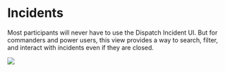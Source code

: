 # Incidents

Most participants will never have to use the Dispatch Incident UI. But for commanders and power users, this view provides a way to search, filter, and interact with incidents even if they are closed.

![](/img/admin-ui-incidents.png)
